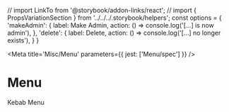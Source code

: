 // import LinkTo from '@storybook/addon-links/react';
// import { PropsVariationSection } from '../../../.storybook/helpers';
const options = {
    'makeAdmin': {
        label: <Box display='flex' alignItems='center'><Icon mie='x4' name='key' size='x16'/>Make Admin</Box>,
        action: () => console.log('[...] is now admin'),
    },
    'delete': {
        label: <Box display='flex' alignItems='center' color='danger'><Icon mie='x4' name='trash' size='x16'/>Delete</Box>,
        action: () => console.log('[...] no longer exists'),
    }
}

<Meta title='Misc/Menu' parameters={{ jest: ['Menu/spec'] }} />

# Menu

Kebab Menu

<Preview>
  <Story name='Default'>
    <Box style={{ position: 'relative', maxWidth: 250 }} >
      <Menu options={options} />
    </Box>
  </Story>
</Preview>

<Props of={Menu} />

